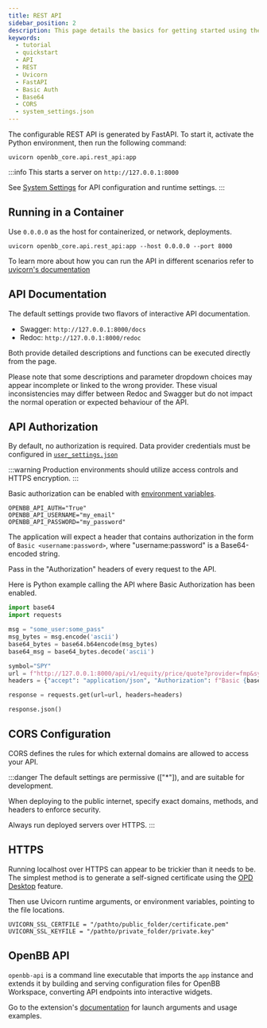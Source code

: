 ```yaml
---
title: REST API
sidebar_position: 2
description: This page details the basics for getting started using the OpenBB Python Package as a REST API.
keywords:
  - tutorial
  - quickstart
  - API
  - REST
  - Uvicorn
  - FastAPI
  - Basic Auth
  - Base64
  - CORS
  - system_settings.json
---
```



<HeadTitle title="REST API - Quick Start | OpenBB Docs" />

The configurable REST API is generated by FastAPI. To start it, activate the Python environment, then run the following command:

```console
uvicorn openbb_core.api.rest_api:app
```

:::info
This starts a server on `http://127.0.0.1:8000`

See [System Settings](/python/settings/system_settings) for API configuration and runtime settings.
:::

## Running in a Container

Use `0.0.0.0` as the host for containerized, or network, deployments.

```console
uvicorn openbb_core.api.rest_api:app --host 0.0.0.0 --port 8000
```

To learn more about how you can run the API in different scenarios refer to [uvicorn's documentation](https://www.uvicorn.org/#command-line-options)

## API Documentation

The default settings provide two flavors of interactive API documentation.

- Swagger: `http://127.0.0.1:8000/docs`
- Redoc: `http://127.0.0.1:8000/redoc`

Both provide detailed descriptions and functions can be executed directly from the page.

Please note that some descriptions and parameter dropdown choices may appear incomplete or linked to the wrong provider. These visual inconsistencies may differ between Redoc and Swagger but do not impact the normal operation or expected behaviour of the API.

## API Authorization

By default, no authorization is required. Data provider credentials must be configured in [`user_settings.json`](/python/settings/user_settings/credentials)

:::warning
Production environments should utilize access controls and HTTPS encryption.
:::

Basic authorization can be enabled with [environment variables](/python/settings/environment_variables).

```.env
OPENBB_API_AUTH="True"
OPENBB_API_USERNAME="my_email"
OPENBB_API_PASSWORD="my_password"
```

The application will expect a header that contains authorization in the form of `Basic <username:password>`, where "username:password" is a Base64-encoded string.

Pass in the "Authorization" headers of every request to the API.

Here is Python example calling the API where Basic Authorization has been enabled.

```python
import base64
import requests

msg = "some_user:some_pass"
msg_bytes = msg.encode('ascii')
base64_bytes = base64.b64encode(msg_bytes)
base64_msg = base64_bytes.decode('ascii')

symbol="SPY"
url = f"http://127.0.0.1:8000/api/v1/equity/price/quote?provider=fmp&symbol={symbol}"
headers = {"accept": "application/json", "Authorization": f"Basic {base64_msg}"}

response = requests.get(url=url, headers=headers)

response.json()
```

## CORS Configuration

CORS defines the rules for which external domains are allowed to access your API.

:::danger
The default settings are permissive (["*"]), and are suitable for development.

When deploying to the public internet, specify exact domains, methods, and headers to enforce security.

Always run deployed servers over HTTPS.
:::

## HTTPS

Running localhost over HTTPS can appear to be trickier than it needs to be.
The simplest method is to generate a self-signed certificate using the [OPD Desktop](/desktop/backends#self-signed-certificate) feature.

Then use Uvicorn runtime arguments, or environment variables, pointing to the file locations.

```
UVICORN_SSL_CERTFILE = "/pathto/public_folder/certificate.pem"
UVICORN_SSL_KEYFILE = "/pathto/private_folder/private.key"
```

## OpenBB API

`openbb-api` is a command line executable that imports the `app` instance and extends it by building and serving configuration files for OpenBB Workspace, converting API endpoints into interactive widgets.

Go to the extension's [documentation](/python/extensions/interface/openbb-api) for launch arguments and usage examples.
